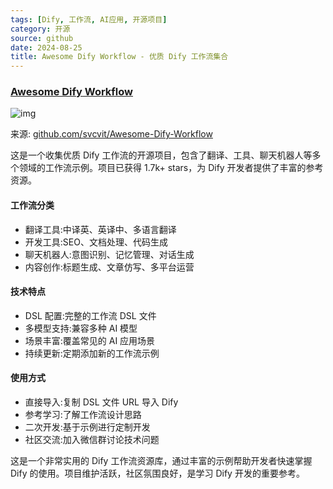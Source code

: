 ```yaml
---
tags: [Dify, 工作流, AI应用, 开源项目]
category: 开源
source: github
date: 2024-08-25
title: Awesome Dify Workflow - 优质 Dify 工作流集合
---
```


### [Awesome Dify Workflow](https://github.com/svcvit/Awesome-Dify-Workflow)

![img](https://img.mengpeng.tech/i/2024/12/10/6757d26750820.webp)

来源: [github.com/svcvit/Awesome-Dify-Workflow](https://github.com/svcvit/Awesome-Dify-Workflow)

这是一个收集优质 Dify 工作流的开源项目，包含了翻译、工具、聊天机器人等多个领域的工作流示例。项目已获得 1.7k+ stars，为 Dify 开发者提供了丰富的参考资源。

#### 工作流分类
- 翻译工具:中译英、英译中、多语言翻译
- 开发工具:SEO、文档处理、代码生成
- 聊天机器人:意图识别、记忆管理、对话生成
- 内容创作:标题生成、文章仿写、多平台运营

#### 技术特点
- DSL 配置:完整的工作流 DSL 文件
- 多模型支持:兼容多种 AI 模型
- 场景丰富:覆盖常见的 AI 应用场景
- 持续更新:定期添加新的工作流示例

#### 使用方式
- 直接导入:复制 DSL 文件 URL 导入 Dify
- 参考学习:了解工作流设计思路
- 二次开发:基于示例进行定制开发
- 社区交流:加入微信群讨论技术问题

这是一个非常实用的 Dify 工作流资源库，通过丰富的示例帮助开发者快速掌握 Dify 的使用。项目维护活跃，社区氛围良好，是学习 Dify 开发的重要参考。 